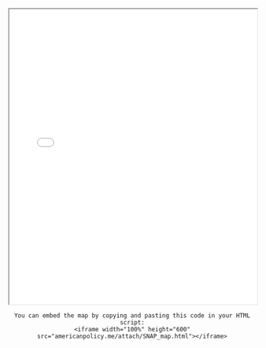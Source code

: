 <iframe width="100%" height="600" src="attach/DC_Education_Attainment.html"></iframe>
<center>
```
You can embed the map by copying and pasting this code in your HTML script:
<iframe width="100%" height="600" src="americanpolicy.me/attach/SNAP_map.html"></iframe>
```